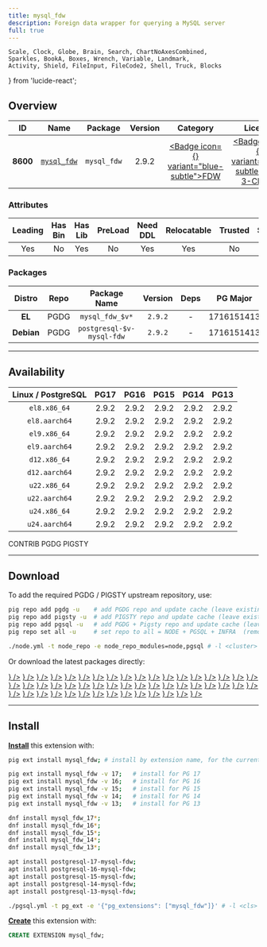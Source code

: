 ```yaml
---
title: mysql_fdw
description: Foreign data wrapper for querying a MySQL server
full: true
---
```


    Scale, Clock, Globe, Brain, Search, ChartNoAxesCombined,
    Sparkles, BookA, Boxes, Wrench, Variable, Landmark,
    Activity, Shield, FileInput, FileCode2, Shell, Truck, Blocks
} from 'lucide-react';

## Overview

| <TooltipIconButton tooltip="Extension unique identifier" side="top">ID</TooltipIconButton> | <TooltipIconButton tooltip="Extension name" side="top">Name</TooltipIconButton> | <TooltipIconButton tooltip="Package name for installation" side="top">Package</TooltipIconButton> | <TooltipIconButton tooltip="Latest available extension version" side="top">Version</TooltipIconButton> | <TooltipIconButton tooltip="Extension category" side="top">Category</TooltipIconButton> | <TooltipIconButton tooltip="Open source license" side="top">License</TooltipIconButton> | <TooltipIconButton tooltip="Programming language" side="top">Lang</TooltipIconButton> |
|:--------:|:--------:|:----------:|:--------------:|:---------------------------------------:|:------------------------------------------------------:|:----:|
| **8600** | [`mysql_fdw`](https://github.com/EnterpriseDB/mysql_fdw) | `mysql_fdw` | 2.9.2 | <a href="/ext/fdw" className="no-underline"><Badge icon={<FileInput />} variant="blue-subtle">FDW</Badge></a> | <a href="/ext/list/license#bsd-3-clause" className="no-underline"><Badge icon={<Scale />} variant="blue-subtle">BSD 3-Clause</Badge></a> | <a href="/ext/list/lang#c"><Badge icon={<FileCode2 />} variant="blue-subtle">C</Badge></a> |

### Attributes

| <TooltipIconButton tooltip="The Primary Leading extension in the Package" side="top">Leading</TooltipIconButton> | <TooltipIconButton tooltip="Contains binary utils" side="top">Has Bin</TooltipIconButton> | <TooltipIconButton tooltip="Contains .so shared library files" side="top">Has Lib</TooltipIconButton> | <TooltipIconButton tooltip="Requires preloading via shared_preload_libraries" side="top">PreLoad</TooltipIconButton> | <TooltipIconButton tooltip="Requires CREATE EXTENSION DDL command" side="top">Need DDL</TooltipIconButton> | <TooltipIconButton tooltip="Can be installed in any schema" side="top">Relocatable</TooltipIconButton> | <TooltipIconButton tooltip="Can be created by non-superuser" side="top">Trusted</TooltipIconButton> | <TooltipIconButton tooltip="Schemas used by this extension" side="top">Schemas</TooltipIconButton> |
|:-------:|:-------:|:-------:|:-------:|:--------:|:-----------:|:-------:|:-------:|
| Yes | No | Yes | No | Yes | Yes | No | - |

### Packages

| <TooltipIconButton tooltip="Linux distribution family, EL or Debian" side="top">Distro</TooltipIconButton> | <TooltipIconButton tooltip="Package repository" side="top">Repo</TooltipIconButton> | <TooltipIconButton tooltip="The RPM/DEB Package Name Pattern (replace $v with real pg major)" side="top">Package Name</TooltipIconButton> | <TooltipIconButton tooltip="Latest package version" side="top">Version</TooltipIconButton> | <TooltipIconButton tooltip="RPM/DEB Package dependencies" side="top">Deps</TooltipIconButton> | <TooltipIconButton tooltip="Available in these PostgreSQL Major Versions" side="top">PG Major</TooltipIconButton> |
|:----------:|:--------:|:------------------------:|:-----------:|:------------:|:------------------:|
|   **EL**   | <Badge variant="blue-subtle"><span className="font-bold">PGDG</span></Badge> | `mysql_fdw_$v*` | `2.9.2` | - | <Badge variant="green-subtle">17</Badge><Badge variant="green-subtle">16</Badge><Badge variant="green-subtle">15</Badge><Badge variant="green-subtle">14</Badge><Badge variant="green-subtle">13</Badge> |
| **Debian** | <Badge variant="blue-subtle"><span className="font-bold">PGDG</span></Badge> | `postgresql-$v-mysql-fdw` | `2.9.2` | - | <Badge variant="green-subtle">17</Badge><Badge variant="green-subtle">16</Badge><Badge variant="green-subtle">15</Badge><Badge variant="green-subtle">14</Badge><Badge variant="green-subtle">13</Badge> |



------

## Availability

| <TooltipIconButton tooltip="Linux Distro Arch / PostgreSQL Major Version" side="top">Linux / PostgreSQL </TooltipIconButton> | **PG17** | **PG16** | **PG15** | **PG14** | **PG13** |
|:-----:|:-----:|:-----:|:-----:|:-----:|:-----:|
| `el8.x86_64` | <Badge variant="blue-subtle">2.9.2</Badge> | <Badge variant="blue-subtle">2.9.2</Badge> | <Badge variant="blue-subtle">2.9.2</Badge> | <Badge variant="blue-subtle">2.9.2</Badge> | <Badge variant="blue-subtle">2.9.2</Badge> |
| `el8.aarch64` | <Badge variant="blue-subtle">2.9.2</Badge> | <Badge variant="blue-subtle">2.9.2</Badge> | <Badge variant="blue-subtle">2.9.2</Badge> | <Badge variant="blue-subtle">2.9.2</Badge> | <Badge variant="blue-subtle">2.9.2</Badge> |
| `el9.x86_64` | <Badge variant="blue-subtle">2.9.2</Badge> | <Badge variant="blue-subtle">2.9.2</Badge> | <Badge variant="blue-subtle">2.9.2</Badge> | <Badge variant="blue-subtle">2.9.2</Badge> | <Badge variant="blue-subtle">2.9.2</Badge> |
| `el9.aarch64` | <Badge variant="blue-subtle">2.9.2</Badge> | <Badge variant="blue-subtle">2.9.2</Badge> | <Badge variant="blue-subtle">2.9.2</Badge> | <Badge variant="blue-subtle">2.9.2</Badge> | <Badge variant="blue-subtle">2.9.2</Badge> |
| `d12.x86_64` | <Badge variant="blue-subtle">2.9.2</Badge> | <Badge variant="blue-subtle">2.9.2</Badge> | <Badge variant="blue-subtle">2.9.2</Badge> | <Badge variant="blue-subtle">2.9.2</Badge> | <Badge variant="blue-subtle">2.9.2</Badge> |
| `d12.aarch64` | <Badge variant="blue-subtle">2.9.2</Badge> | <Badge variant="blue-subtle">2.9.2</Badge> | <Badge variant="blue-subtle">2.9.2</Badge> | <Badge variant="blue-subtle">2.9.2</Badge> | <Badge variant="blue-subtle">2.9.2</Badge> |
| `u22.x86_64` | <Badge variant="blue-subtle">2.9.2</Badge> | <Badge variant="blue-subtle">2.9.2</Badge> | <Badge variant="blue-subtle">2.9.2</Badge> | <Badge variant="blue-subtle">2.9.2</Badge> | <Badge variant="blue-subtle">2.9.2</Badge> |
| `u22.aarch64` | <Badge variant="blue-subtle">2.9.2</Badge> | <Badge variant="blue-subtle">2.9.2</Badge> | <Badge variant="blue-subtle">2.9.2</Badge> | <Badge variant="blue-subtle">2.9.2</Badge> | <Badge variant="blue-subtle">2.9.2</Badge> |
| `u24.x86_64` | <Badge variant="blue-subtle">2.9.2</Badge> | <Badge variant="blue-subtle">2.9.2</Badge> | <Badge variant="blue-subtle">2.9.2</Badge> | <Badge variant="blue-subtle">2.9.2</Badge> | <Badge variant="blue-subtle">2.9.2</Badge> |
| `u24.aarch64` | <Badge variant="blue-subtle">2.9.2</Badge> | <Badge variant="blue-subtle">2.9.2</Badge> | <Badge variant="blue-subtle">2.9.2</Badge> | <Badge variant="blue-subtle">2.9.2</Badge> | <Badge variant="blue-subtle">2.9.2</Badge> |

<Badge variant="green-subtle"><span className="font-black">CONTRIB</span></Badge> <Badge variant="blue-subtle"><span className="font-black">PGDG</span></Badge> <Badge variant="amber-subtle"><span className="font-black">PIGSTY</span></Badge>

------

## Download

To add the required PGDG / PIGSTY upstream repository, use:

```bash tab="pig"
pig repo add pgdg -u    # add PGDG repo and update cache (leave existing repos)
pig repo add pigsty -u  # add PIGSTY repo and update cache (leave existing repos)
pig repo add pgsql -u   # add PGDG + Pigsty repo and update cache (leave existing repos)
pig repo set all -u     # set repo to all = NODE + PGSQL + INFRA  (remove existing repos)
```
```bash tab="pigsty"
./node.yml -t node_repo -e node_repo_modules=node,pgsql # -l <cluster>
```

Or download the latest packages directly:

<Files>
    <Folder name="el8.x86_64">
        <a href="https://download.postgresql.org/pub/repos/yum/17/redhat/rhel-8-x86_64/mysql_fdw_17-2.9.2-2PGDG.rhel8.x86_64.rpm"><File name="mysql_fdw_17-2.9.2-2PGDG.rhel8.x86_64.rpm" icon={<Package className="text-emerald-500" />} /></a>
        <a href="https://download.postgresql.org/pub/repos/yum/16/redhat/rhel-8-x86_64/mysql_fdw_16-2.9.2-1PGDG.rhel8.x86_64.rpm"><File name="mysql_fdw_16-2.9.2-1PGDG.rhel8.x86_64.rpm" icon={<Package className="text-emerald-500" />} /></a>
        <a href="https://download.postgresql.org/pub/repos/yum/15/redhat/rhel-8-x86_64/mysql_fdw_15-2.9.2-1PGDG.rhel8.x86_64.rpm"><File name="mysql_fdw_15-2.9.2-1PGDG.rhel8.x86_64.rpm" icon={<Package className="text-emerald-500" />} /></a>
        <a href="https://download.postgresql.org/pub/repos/yum/14/redhat/rhel-8-x86_64/mysql_fdw_14-2.9.2-1PGDG.rhel8.x86_64.rpm"><File name="mysql_fdw_14-2.9.2-1PGDG.rhel8.x86_64.rpm" icon={<Package className="text-emerald-500" />} /></a>
        <a href="https://download.postgresql.org/pub/repos/yum/13/redhat/rhel-8-x86_64/mysql_fdw_13-2.9.2-1PGDG.rhel8.x86_64.rpm"><File name="mysql_fdw_13-2.9.2-1PGDG.rhel8.x86_64.rpm" icon={<Package className="text-emerald-500" />} /></a>
    </Folder>
    <Folder name="el8.aarch64">
        <a href="https://download.postgresql.org/pub/repos/yum/17/redhat/rhel-8-aarch64/mysql_fdw_17-2.9.2-2PGDG.rhel8.aarch64.rpm"><File name="mysql_fdw_17-2.9.2-2PGDG.rhel8.aarch64.rpm" icon={<Package className="text-orange-500" />} /></a>
        <a href="https://download.postgresql.org/pub/repos/yum/16/redhat/rhel-8-aarch64/mysql_fdw_16-2.9.2-1PGDG.rhel8.aarch64.rpm"><File name="mysql_fdw_16-2.9.2-1PGDG.rhel8.aarch64.rpm" icon={<Package className="text-orange-500" />} /></a>
        <a href="https://download.postgresql.org/pub/repos/yum/15/redhat/rhel-8-aarch64/mysql_fdw_15-2.9.2-1PGDG.rhel8.aarch64.rpm"><File name="mysql_fdw_15-2.9.2-1PGDG.rhel8.aarch64.rpm" icon={<Package className="text-orange-500" />} /></a>
        <a href="https://download.postgresql.org/pub/repos/yum/14/redhat/rhel-8-aarch64/mysql_fdw_14-2.9.2-1PGDG.rhel8.aarch64.rpm"><File name="mysql_fdw_14-2.9.2-1PGDG.rhel8.aarch64.rpm" icon={<Package className="text-orange-500" />} /></a>
        <a href="https://download.postgresql.org/pub/repos/yum/13/redhat/rhel-8-aarch64/mysql_fdw_13-2.9.2-1PGDG.rhel8.aarch64.rpm"><File name="mysql_fdw_13-2.9.2-1PGDG.rhel8.aarch64.rpm" icon={<Package className="text-orange-500" />} /></a>
    </Folder>
    <Folder name="el9.x86_64">
        <a href="https://download.postgresql.org/pub/repos/yum/17/redhat/rhel-9-x86_64/mysql_fdw_17-2.9.2-2PGDG.rhel9.x86_64.rpm"><File name="mysql_fdw_17-2.9.2-2PGDG.rhel9.x86_64.rpm" icon={<Package className="text-emerald-500" />} /></a>
        <a href="https://download.postgresql.org/pub/repos/yum/16/redhat/rhel-9-x86_64/mysql_fdw_16-2.9.2-1PGDG.rhel9.x86_64.rpm"><File name="mysql_fdw_16-2.9.2-1PGDG.rhel9.x86_64.rpm" icon={<Package className="text-emerald-500" />} /></a>
        <a href="https://download.postgresql.org/pub/repos/yum/15/redhat/rhel-9-x86_64/mysql_fdw_15-2.9.2-1PGDG.rhel9.x86_64.rpm"><File name="mysql_fdw_15-2.9.2-1PGDG.rhel9.x86_64.rpm" icon={<Package className="text-emerald-500" />} /></a>
        <a href="https://download.postgresql.org/pub/repos/yum/14/redhat/rhel-9-x86_64/mysql_fdw_14-2.9.2-1PGDG.rhel9.x86_64.rpm"><File name="mysql_fdw_14-2.9.2-1PGDG.rhel9.x86_64.rpm" icon={<Package className="text-emerald-500" />} /></a>
        <a href="https://download.postgresql.org/pub/repos/yum/13/redhat/rhel-9-x86_64/mysql_fdw_13-2.9.2-1PGDG.rhel9.x86_64.rpm"><File name="mysql_fdw_13-2.9.2-1PGDG.rhel9.x86_64.rpm" icon={<Package className="text-emerald-500" />} /></a>
    </Folder>
    <Folder name="el9.aarch64">
        <a href="https://download.postgresql.org/pub/repos/yum/17/redhat/rhel-9-aarch64/mysql_fdw_17-2.9.2-2PGDG.rhel9.aarch64.rpm"><File name="mysql_fdw_17-2.9.2-2PGDG.rhel9.aarch64.rpm" icon={<Package className="text-orange-500" />} /></a>
        <a href="https://download.postgresql.org/pub/repos/yum/16/redhat/rhel-9-aarch64/mysql_fdw_16-2.9.2-1PGDG.rhel9.aarch64.rpm"><File name="mysql_fdw_16-2.9.2-1PGDG.rhel9.aarch64.rpm" icon={<Package className="text-orange-500" />} /></a>
        <a href="https://download.postgresql.org/pub/repos/yum/15/redhat/rhel-9-aarch64/mysql_fdw_15-2.9.2-1PGDG.rhel9.aarch64.rpm"><File name="mysql_fdw_15-2.9.2-1PGDG.rhel9.aarch64.rpm" icon={<Package className="text-orange-500" />} /></a>
        <a href="https://download.postgresql.org/pub/repos/yum/14/redhat/rhel-9-aarch64/mysql_fdw_14-2.9.2-1PGDG.rhel9.aarch64.rpm"><File name="mysql_fdw_14-2.9.2-1PGDG.rhel9.aarch64.rpm" icon={<Package className="text-orange-500" />} /></a>
        <a href="https://download.postgresql.org/pub/repos/yum/13/redhat/rhel-9-aarch64/mysql_fdw_13-2.9.2-1PGDG.rhel9.aarch64.rpm"><File name="mysql_fdw_13-2.9.2-1PGDG.rhel9.aarch64.rpm" icon={<Package className="text-orange-500" />} /></a>
    </Folder>
    <Folder name="d12.x86_64">
        <a href="https://apt.postgresql.org/pub/repos/apt/pool/main/p/postgresql-mysql-fdw/postgresql-17-mysql-fdw_2.9.2-2.pgdg120+1_arm64.deb"><File name="postgresql-17-mysql-fdw_2.9.2-2.pgdg120+1_arm64.deb" icon={<Box className="text-emerald-500" />} /></a>
        <a href="https://apt.postgresql.org/pub/repos/apt/pool/main/p/postgresql-mysql-fdw/postgresql-16-mysql-fdw_2.9.2-2.pgdg120+1_arm64.deb"><File name="postgresql-16-mysql-fdw_2.9.2-2.pgdg120+1_arm64.deb" icon={<Box className="text-emerald-500" />} /></a>
        <a href="https://apt.postgresql.org/pub/repos/apt/pool/main/p/postgresql-mysql-fdw/postgresql-15-mysql-fdw_2.9.2-2.pgdg120+1_arm64.deb"><File name="postgresql-15-mysql-fdw_2.9.2-2.pgdg120+1_arm64.deb" icon={<Box className="text-emerald-500" />} /></a>
        <a href="https://apt.postgresql.org/pub/repos/apt/pool/main/p/postgresql-mysql-fdw/postgresql-14-mysql-fdw_2.9.2-2.pgdg120+1_arm64.deb"><File name="postgresql-14-mysql-fdw_2.9.2-2.pgdg120+1_arm64.deb" icon={<Box className="text-emerald-500" />} /></a>
        <a href="https://apt.postgresql.org/pub/repos/apt/pool/main/p/postgresql-mysql-fdw/postgresql-13-mysql-fdw_2.9.2-2.pgdg120+1_arm64.deb"><File name="postgresql-13-mysql-fdw_2.9.2-2.pgdg120+1_arm64.deb" icon={<Box className="text-emerald-500" />} /></a>
    </Folder>
    <Folder name="d12.aarch64">
        <a href="https://apt.postgresql.org/pub/repos/apt/pool/main/p/postgresql-mysql-fdw/postgresql-17-mysql-fdw_2.9.2-2.pgdg120+1_amd64.deb"><File name="postgresql-17-mysql-fdw_2.9.2-2.pgdg120+1_amd64.deb" icon={<Box className="text-orange-500" />} /></a>
        <a href="https://apt.postgresql.org/pub/repos/apt/pool/main/p/postgresql-mysql-fdw/postgresql-16-mysql-fdw_2.9.2-2.pgdg120+1_amd64.deb"><File name="postgresql-16-mysql-fdw_2.9.2-2.pgdg120+1_amd64.deb" icon={<Box className="text-orange-500" />} /></a>
        <a href="https://apt.postgresql.org/pub/repos/apt/pool/main/p/postgresql-mysql-fdw/postgresql-15-mysql-fdw_2.9.2-2.pgdg120+1_amd64.deb"><File name="postgresql-15-mysql-fdw_2.9.2-2.pgdg120+1_amd64.deb" icon={<Box className="text-orange-500" />} /></a>
        <a href="https://apt.postgresql.org/pub/repos/apt/pool/main/p/postgresql-mysql-fdw/postgresql-14-mysql-fdw_2.9.2-2.pgdg120+1_amd64.deb"><File name="postgresql-14-mysql-fdw_2.9.2-2.pgdg120+1_amd64.deb" icon={<Box className="text-orange-500" />} /></a>
        <a href="https://apt.postgresql.org/pub/repos/apt/pool/main/p/postgresql-mysql-fdw/postgresql-13-mysql-fdw_2.9.2-2.pgdg120+1_amd64.deb"><File name="postgresql-13-mysql-fdw_2.9.2-2.pgdg120+1_amd64.deb" icon={<Box className="text-orange-500" />} /></a>
    </Folder>
    <Folder name="u22.x86_64">
        <a href="https://apt.postgresql.org/pub/repos/apt/pool/main/p/postgresql-mysql-fdw/postgresql-17-mysql-fdw_2.9.2-2.pgdg22.04+1_amd64.deb"><File name="postgresql-17-mysql-fdw_2.9.2-2.pgdg22.04+1_amd64.deb" icon={<Box className="text-emerald-500" />} /></a>
        <a href="https://apt.postgresql.org/pub/repos/apt/pool/main/p/postgresql-mysql-fdw/postgresql-16-mysql-fdw_2.9.2-2.pgdg22.04+1_amd64.deb"><File name="postgresql-16-mysql-fdw_2.9.2-2.pgdg22.04+1_amd64.deb" icon={<Box className="text-emerald-500" />} /></a>
        <a href="https://apt.postgresql.org/pub/repos/apt/pool/main/p/postgresql-mysql-fdw/postgresql-15-mysql-fdw_2.9.2-2.pgdg22.04+1_amd64.deb"><File name="postgresql-15-mysql-fdw_2.9.2-2.pgdg22.04+1_amd64.deb" icon={<Box className="text-emerald-500" />} /></a>
        <a href="https://apt.postgresql.org/pub/repos/apt/pool/main/p/postgresql-mysql-fdw/postgresql-14-mysql-fdw_2.9.2-2.pgdg22.04+1_amd64.deb"><File name="postgresql-14-mysql-fdw_2.9.2-2.pgdg22.04+1_amd64.deb" icon={<Box className="text-emerald-500" />} /></a>
        <a href="https://apt.postgresql.org/pub/repos/apt/pool/main/p/postgresql-mysql-fdw/postgresql-13-mysql-fdw_2.9.2-2.pgdg22.04+1_amd64.deb"><File name="postgresql-13-mysql-fdw_2.9.2-2.pgdg22.04+1_amd64.deb" icon={<Box className="text-emerald-500" />} /></a>
    </Folder>
    <Folder name="u22.aarch64">
        <a href="https://apt.postgresql.org/pub/repos/apt/pool/main/p/postgresql-mysql-fdw/postgresql-17-mysql-fdw_2.9.2-2.pgdg22.04+1_arm64.deb"><File name="postgresql-17-mysql-fdw_2.9.2-2.pgdg22.04+1_arm64.deb" icon={<Box className="text-orange-500" />} /></a>
        <a href="https://apt.postgresql.org/pub/repos/apt/pool/main/p/postgresql-mysql-fdw/postgresql-16-mysql-fdw_2.9.2-2.pgdg22.04+1_arm64.deb"><File name="postgresql-16-mysql-fdw_2.9.2-2.pgdg22.04+1_arm64.deb" icon={<Box className="text-orange-500" />} /></a>
        <a href="https://apt.postgresql.org/pub/repos/apt/pool/main/p/postgresql-mysql-fdw/postgresql-15-mysql-fdw_2.9.2-2.pgdg22.04+1_arm64.deb"><File name="postgresql-15-mysql-fdw_2.9.2-2.pgdg22.04+1_arm64.deb" icon={<Box className="text-orange-500" />} /></a>
        <a href="https://apt.postgresql.org/pub/repos/apt/pool/main/p/postgresql-mysql-fdw/postgresql-14-mysql-fdw_2.9.2-2.pgdg22.04+1_arm64.deb"><File name="postgresql-14-mysql-fdw_2.9.2-2.pgdg22.04+1_arm64.deb" icon={<Box className="text-orange-500" />} /></a>
        <a href="https://apt.postgresql.org/pub/repos/apt/pool/main/p/postgresql-mysql-fdw/postgresql-13-mysql-fdw_2.9.2-2.pgdg22.04+1_arm64.deb"><File name="postgresql-13-mysql-fdw_2.9.2-2.pgdg22.04+1_arm64.deb" icon={<Box className="text-orange-500" />} /></a>
    </Folder>
    <Folder name="u24.x86_64">
        <a href="https://apt.postgresql.org/pub/repos/apt/pool/main/p/postgresql-mysql-fdw/postgresql-17-mysql-fdw_2.9.2-2.pgdg24.04+1_amd64.deb"><File name="postgresql-17-mysql-fdw_2.9.2-2.pgdg24.04+1_amd64.deb" icon={<Box className="text-emerald-500" />} /></a>
        <a href="https://apt.postgresql.org/pub/repos/apt/pool/main/p/postgresql-mysql-fdw/postgresql-16-mysql-fdw_2.9.2-2.pgdg24.04+1_amd64.deb"><File name="postgresql-16-mysql-fdw_2.9.2-2.pgdg24.04+1_amd64.deb" icon={<Box className="text-emerald-500" />} /></a>
        <a href="https://apt.postgresql.org/pub/repos/apt/pool/main/p/postgresql-mysql-fdw/postgresql-15-mysql-fdw_2.9.2-2.pgdg24.04+1_amd64.deb"><File name="postgresql-15-mysql-fdw_2.9.2-2.pgdg24.04+1_amd64.deb" icon={<Box className="text-emerald-500" />} /></a>
        <a href="https://apt.postgresql.org/pub/repos/apt/pool/main/p/postgresql-mysql-fdw/postgresql-14-mysql-fdw_2.9.2-2.pgdg24.04+1_amd64.deb"><File name="postgresql-14-mysql-fdw_2.9.2-2.pgdg24.04+1_amd64.deb" icon={<Box className="text-emerald-500" />} /></a>
        <a href="https://apt.postgresql.org/pub/repos/apt/pool/main/p/postgresql-mysql-fdw/postgresql-13-mysql-fdw_2.9.2-2.pgdg24.04+1_amd64.deb"><File name="postgresql-13-mysql-fdw_2.9.2-2.pgdg24.04+1_amd64.deb" icon={<Box className="text-emerald-500" />} /></a>
    </Folder>
    <Folder name="u24.aarch64">
        <a href="https://apt.postgresql.org/pub/repos/apt/pool/main/p/postgresql-mysql-fdw/postgresql-17-mysql-fdw_2.9.2-2.pgdg24.04+1_arm64.deb"><File name="postgresql-17-mysql-fdw_2.9.2-2.pgdg24.04+1_arm64.deb" icon={<Box className="text-orange-500" />} /></a>
        <a href="https://apt.postgresql.org/pub/repos/apt/pool/main/p/postgresql-mysql-fdw/postgresql-16-mysql-fdw_2.9.2-2.pgdg24.04+1_arm64.deb"><File name="postgresql-16-mysql-fdw_2.9.2-2.pgdg24.04+1_arm64.deb" icon={<Box className="text-orange-500" />} /></a>
        <a href="https://apt.postgresql.org/pub/repos/apt/pool/main/p/postgresql-mysql-fdw/postgresql-15-mysql-fdw_2.9.2-2.pgdg24.04+1_arm64.deb"><File name="postgresql-15-mysql-fdw_2.9.2-2.pgdg24.04+1_arm64.deb" icon={<Box className="text-orange-500" />} /></a>
        <a href="https://apt.postgresql.org/pub/repos/apt/pool/main/p/postgresql-mysql-fdw/postgresql-14-mysql-fdw_2.9.2-2.pgdg24.04+1_arm64.deb"><File name="postgresql-14-mysql-fdw_2.9.2-2.pgdg24.04+1_arm64.deb" icon={<Box className="text-orange-500" />} /></a>
        <a href="https://apt.postgresql.org/pub/repos/apt/pool/main/p/postgresql-mysql-fdw/postgresql-13-mysql-fdw_2.9.2-2.pgdg24.04+1_arm64.deb"><File name="postgresql-13-mysql-fdw_2.9.2-2.pgdg24.04+1_arm64.deb" icon={<Box className="text-orange-500" />} /></a>
    </Folder>
</Files>

------

## Install

[**Install**](/docs/pgsql/ext/install) this extension with:

```bash tab="pig"
pig ext install mysql_fdw; # install by extension name, for the current active PG version

pig ext install mysql_fdw -v 17;   # install for PG 17
pig ext install mysql_fdw -v 16;   # install for PG 16
pig ext install mysql_fdw -v 15;   # install for PG 15
pig ext install mysql_fdw -v 14;   # install for PG 14
pig ext install mysql_fdw -v 13;   # install for PG 13
```
```bash tab="yum" 
dnf install mysql_fdw_17*;
dnf install mysql_fdw_16*;
dnf install mysql_fdw_15*;
dnf install mysql_fdw_14*;
dnf install mysql_fdw_13*;
```
```bash tab="apt" 
apt install postgresql-17-mysql-fdw;
apt install postgresql-16-mysql-fdw;
apt install postgresql-15-mysql-fdw;
apt install postgresql-14-mysql-fdw;
apt install postgresql-13-mysql-fdw;
```
```bash tab="ansible"
./pgsql.yml -t pg_ext -e '{"pg_extensions": ["mysql_fdw"]}' # -l <cls>
```

[**Create**](/docs/pgsql/ext/create) this extension with:

```sql
CREATE EXTENSION mysql_fdw;
```



